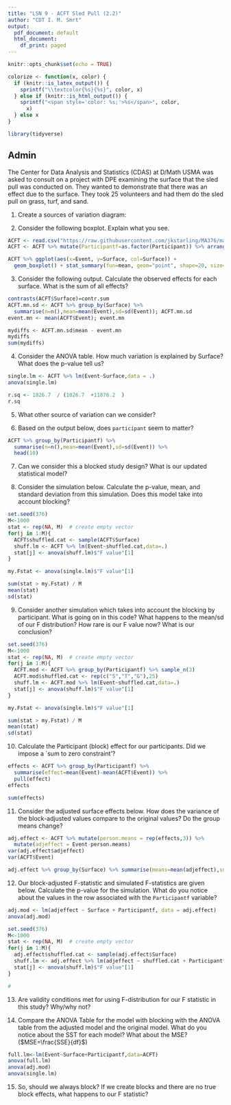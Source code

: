 ```yaml
---
title: "LSN 9 - ACFT Sled Pull (2.2)"
author: "CDT I. M. Smrt"
output:
  pdf_document: default
  html_document:
    df_print: paged
---
```


```r
knitr::opts_chunk$set(echo = TRUE)

colorize <- function(x, color) {
  if (knitr::is_latex_output()) {
    sprintf("\\textcolor{%s}{%s}", color, x)
  } else if (knitr::is_html_output()) {
    sprintf("<span style='color: %s;'>%s</span>", color, 
      x)
  } else x
}

library(tidyverse)
```

## Admin

The Center for Data Analysis and Statistics (CDAS) at D/Math USMA was asked to consult on a project with DPE examining the surface that the sled pull was conducted on.  They wanted to demonstrate that there was an effect due to the surface.  They took 25 volunteers and had them do the sled pull on grass, turf, and sand. 

1) Create a sources of variation diagram: 


\vspace{1.5in}


2) Consider the following boxplot. Explain what you see. 
```r
ACFT <- read.csv("https://raw.githubusercontent.com/jkstarling/MA376/main/ACFT.csv", stringsAsFactors = TRUE)
ACFT <- ACFT %>% mutate(Participantf=as.factor(Participant)) %>% arrange(Surface, Participant)

ACFT %>% ggplot(aes(x=Event, y=Surface, col=Surface)) + 
  geom_boxplot() + stat_summary(fun=mean, geom="point", shape=20, size=5, color="red", fill="red") + geom_vline(aes(xintercept = mean(Event)), color="orange")
```
\vspace{0.5in}


3) Consider the following output. Calculate the observed effects for each surface. What is the sum of all effects? 
```r
contrasts(ACFT$Surface)=contr.sum
ACFT.mn.sd <- ACFT %>% group_by(Surface) %>% 
  summarise(n=n(),mean=mean(Event),sd=sd(Event)); ACFT.mn.sd
event.mn <- mean(ACFT$Event); event.mn
```

\vspace{.5in}


```r
mydiffs <- ACFT.mn.sd$mean - event.mn
mydiffs
sum(mydiffs)
```



4) Consider the ANOVA table. How much variation is explained by Surface?  What does the p-value tell us?
```r
single.lm <- ACFT %>% lm(Event~Surface,data = .)
anova(single.lm)
```

```r
r.sq <- 1026.7  / (1026.7  +11876.2  )
r.sq
```


\vspace{.5in}


5) What other source of variation can we consider?


\vspace{.3in}

6) Based on the output below, does `participant` seem to matter?

```r
ACFT %>% group_by(Participantf) %>% 
  summarise(n=n(),mean=mean(Event),sd=sd(Event)) %>% 
  head(10)
```

\vspace{.3in}

7) Can we consider this a blocked study design? What is our updated statistical model?

\vspace{.5in}


8) Consider the simulation below. Calculate the p-value, mean, and standard deviation from this simulation. Does this model take into account blocking? 
```r
set.seed(376)
M<-1000
stat <- rep(NA, M)  # create empty vector
for(j in 1:M){
  ACFT$shuffled.cat <- sample(ACFT$Surface)
  shuff.lm <- ACFT %>% lm(Event~shuffled.cat,data=.)
  stat[j] <- anova(shuff.lm)$"F value"[1]
}
```

```r
my.Fstat <- anova(single.lm)$"F value"[1]

sum(stat > my.Fstat) / M
mean(stat)
sd(stat)
```


\vspace{.5in}

9) Consider another simulation which takes into account the blocking by participant. What is going on in this code?  What happens to the mean/sd of our F distribution? How rare is our F value now? What is our conclusion?

```r
set.seed(376)
M<-1000
stat <- rep(NA, M)  # create empty vector
for(j in 1:M){
  ACFT.mod <- ACFT %>% group_by(Participantf) %>% sample_n(3)
  ACFT.mod$shuffled.cat <- rep(c("S","T","G"),25)
  shuff.lm <- ACFT.mod %>% lm(Event~shuffled.cat,data=.)
  stat[j] <- anova(shuff.lm)$"F value"[1]
}
```

```r
my.Fstat <- anova(single.lm)$"F value"[1]

sum(stat > my.Fstat) / M
mean(stat)
sd(stat)
```

\vspace{.4in}


10) Calculate the Participant (block) effect for our participants. Did we impose a `sum to zero constraint'? 

```r
effects <- ACFT %>% group_by(Participantf) %>% 
  summarise(effect=mean(Event)-mean(ACFT$Event)) %>% 
  pull(effect)
effects
```

```r
sum(effects)
```
\vspace{.4in}

11) Consider the adjusted surface effects below. How does the variance of the block-adjusted values compare to the original values?  Do the group means change?

```r
adj.effect <- ACFT %>% mutate(person.means = rep(effects,3)) %>%
  mutate(adjeffect = Event-person.means)
var(adj.effect$adjeffect)
var(ACFT$Event)

adj.effect %>% group_by(Surface) %>% summarise(means=mean(adjeffect),sd=sd(adjeffect))
```

\vspace{.4in}

12) Our block-adjusted F-statistic and simulated F-statistics are given below. Calculate the p-value for the simulation. What do you notice about the values in the row associated with the `Participantf` variable? 

```r
adj.mod <- lm(adjeffect ~ Surface + Participantf, data = adj.effect)
anova(adj.mod)
```

```r
set.seed(376)
M<-1000
stat <- rep(NA, M)  # create empty vector
for(j in 1:M){
  adj.effect$shuffled.cat <- sample(adj.effect$Surface)
  shuff.lm <- adj.effect %>% lm(adjeffect ~ shuffled.cat + Participantf, data=.)
  stat[j] <- anova(shuff.lm)$"F value"[1]
}
```

```r
# 
```


\vspace{0.5in}


13) Are validity conditions met for using F-distribution for our F statistic in this study? Why/why not?

\vspace{2.in}


14) Compare the ANOVA Table for the model with blocking with the ANOVA table from the adjusted model and the original model. What do you notice about the SST for each model? What about the MSE? ($MSE=\frac{SSE}{df}$)

```r
full.lm<-lm(Event~Surface+Participantf,data=ACFT)
anova(full.lm)
anova(adj.mod)
anova(single.lm)
```

\vspace{2.in}

15) So, should we always block?  If we create blocks and there are no true block effects, what happens to our F statistic?

\vspace{1.in}
